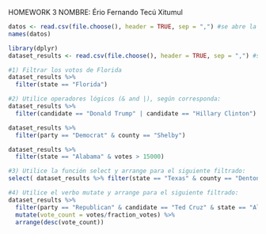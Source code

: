 HOMEWORK 3
NOMBRE: Ério Fernando Tecú Xitumul



```r
datos <- read.csv(file.choose(), header = TRUE, sep = ",") #se abre la ventana para elegir el archivo CSV
names(datos)

```
```r
library(dplyr)
dataset_results <- read.csv(file.choose(), header = TRUE, sep = ",") #se abre la ventana para elegir y cargar el archivo CSV

#1) Filtrar los votos de Florida
dataset_results %>%
  filter(state == "Florida")

#2) Utilice operadores lógicos (& and |), según corresponda:
dataset_results %>%
  filter(candidate == "Donald Trump" | candidate == "Hillary Clinton") # Hillary o Donald

dataset_results %>%
  filter(party == "Democrat" & county == "Shelby")

dataset_results %>%
  filter(state == "Alabama" & votes > 15000)

#3) Utilice la función select y arrange para el siguiente filtrado:
select( dataset_results %>% filter(state == "Texas" & county == "Denton") %>% arrange(desc(votes)), party, candidate, votes)

#4) Utilice el verbo mutate y arrange para el siguiente filtrado:
dataset_results %>%
  filter(party == "Republican" & candidate == "Ted Cruz" & state == "Alaska") %>%
  mutate(vote_count = votes/fraction_votes) %>%
  arrange(desc(vote_count))

```


